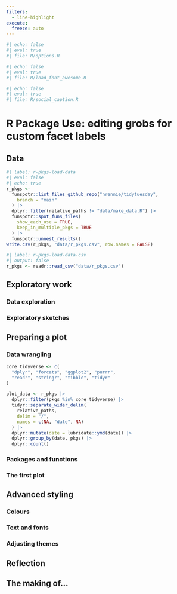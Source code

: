 ```yaml
---
filters:
  - line-highlight
execute: 
  freeze: auto
---
```


```r
#| echo: false
#| eval: true
#| file: R/options.R
```

```r
#| echo: false
#| eval: true
#| file: R/load_font_awesome.R
```

```r
#| echo: false
#| eval: true
#| file: R/social_caption.R
```

# R Package Use: editing grobs for custom facet labels {#sec-r-pkgs}

## Data

```r
#| label: r-pkgs-load-data
#| eval: false
#| echo: true
r_pkgs <-
  funspotr::list_files_github_repo("nrennie/tidytuesday",
    branch = "main"
  ) |>
  dplyr::filter(relative_paths != "data/make_data.R") |>
  funspotr::spot_funs_files(
    show_each_use = TRUE,
    keep_in_multiple_pkgs = TRUE
  ) |>
  funspotr::unnest_results()
write.csv(r_pkgs, "data/r_pkgs.csv", row.names = FALSE)
```


```r
#| label: r-pkgs-load-data-csv
#| output: false
r_pkgs <- readr::read_csv("data/r_pkgs.csv")
```


## Exploratory work

### Data exploration

### Exploratory sketches

## Preparing a plot

### Data wrangling

```r
core_tidyverse <- c(
  "dplyr", "forcats", "ggplot2", "purrr",
  "readr", "stringr", "tibble", "tidyr"
)
```


```r
plot_data <- r_pkgs |> 
  dplyr::filter(pkgs %in% core_tidyverse) |> 
  tidyr::separate_wider_delim(
    relative_paths,
    delim = "/",
    names = c(NA, "date", NA)
  ) |> 
  dplyr::mutate(date = lubridate::ymd(date)) |> 
  dplyr::group_by(date, pkgs) |> 
  dplyr::count()
```


### Packages and functions

### The first plot

## Advanced styling

### Colours

### Text and fonts

### Adjusting themes

## Reflection

::: {.content-visible when-format="html"}

## The making of...

![]()

:::
